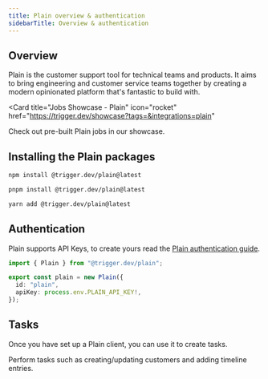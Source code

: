 ```yaml
---
title: Plain overview & authentication
sidebarTitle: Overview & authentication
---
```


## Overview

Plain is the customer support tool for technical teams and products.
It aims to bring engineering and customer service teams together by creating a modern opinionated platform that's fantastic to build with.


<Card
  title="Jobs Showcase - Plain"
  icon="rocket"
  href="https://trigger.dev/showcase?tags=&integrations=plain"
>
  Check out pre-built Plain jobs in our showcase.
</Card>

## Installing the Plain packages

<CodeGroup>

```bash npm
npm install @trigger.dev/plain@latest
```

```bash pnpm
pnpm install @trigger.dev/plain@latest
```

```bash yarn
yarn add @trigger.dev/plain@latest
```

</CodeGroup>

## Authentication

Plain supports API Keys, to create yours read the [Plain authentication guide](https://www.plain.com/docs/graphql-api/authentication).

```ts
import { Plain } from "@trigger.dev/plain";

export const plain = new Plain({
  id: "plain",
  apiKey: process.env.PLAIN_API_KEY!,
});
```

## Tasks

Once you have set up a Plain client, you can use it to create tasks.

<CardGroup>
  <Card title="Tasks" icon="sparkles" href="/integrations/apis/plain-tasks">
    Perform tasks such as creating/updating customers and adding timeline entries.
  </Card>
</CardGroup>
